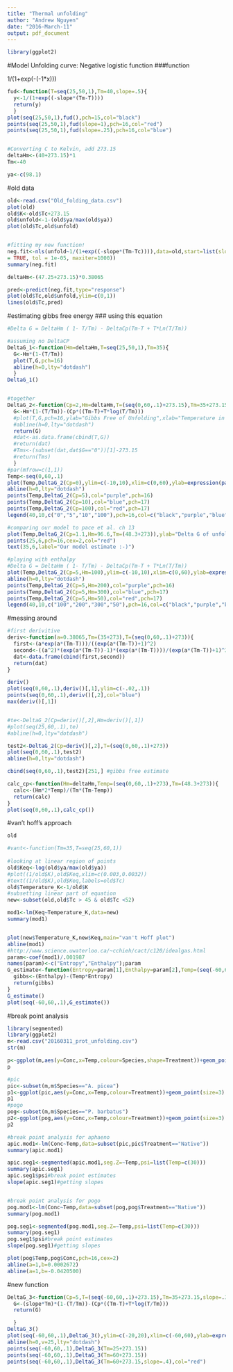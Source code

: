 ```yaml
---
title: "Thermal unfolding"
author: "Andrew Nguyen"
date: "2016-March-11"
output: pdf_document
---
```

```r
library(ggplot2)
```

#Model Unfolding curve: Negative logistic function
###function

1/(1+exp(-(-1*x)))
```r
fud<-function(T=seq(25,50,1),Tm=40,slope=.5){
  y<-1/(1+exp((-slope*(Tm-T))))
  return(y)
  }
plot(seq(25,50,1),fud(),pch=15,col="black")
points(seq(25,50,1),fud(slope=1),pch=16,col="red")
points(seq(25,50,1),fud(slope=.25),pch=16,col="blue")


#Converting C to Kelvin, add 273.15
deltaHm<-(40+273.15)*1
Tm<-40

ya<-c(98.1)
```

#old data
```r
old<-read.csv("Old_folding_data.csv")
plot(old)
old$K<-old$Tc+273.15
old$unfold<-1-(old$ya/max(old$ya))
plot(old$Tc,old$unfold)


#fitting my new function!
neg.fit<-nls(unfold~1/(1+exp((-slope*(Tm-Tc)))),data=old,start=list(slope=.5,Tm=45),trace=TRUE,control=nls.control(warnOnly
= TRUE, tol = 1e-05, maxiter=1000))
summary(neg.fit)

deltaHm<-(47.25+273.15)*0.38065

pred<-predict(neg.fit,type="response")
plot(old$Tc,old$unfold,ylim=c(0,1))
lines(old$Tc,pred)

```

#estimating gibbs free energy
### using this equation
```r
#Delta G = DeltaHm ( 1- T/Tm) - DeltaCp(Tm-T + T*Ln(T/Tm))

#assuming no DeltaCP
DeltaG_1<-function(Hm=deltaHm,T=seq(25,50,1),Tm=35){
  G<-Hm*(1-(T/Tm))
  plot(T,G,pch=16)
  abline(h=0,lty="dotdash")
  }
DeltaG_1()


#together
DeltaG_2<-function(Cp=2,Hm=deltaHm,T=(seq(0,60,.1)+273.15),Tm=35+273.15){
  G<-Hm*(1-(T/Tm))-(Cp*((Tm-T)+T*log(T/Tm)))
  #plot(T,G,pch=16,ylab="Gibbs Free of Unfolding",xlab="Temperature in Kelvins")
  #abline(h=0,lty="dotdash")
  return(G)
  #dat<-as.data.frame(cbind(T,G))
  #return(dat)
  #Tms<-(subset(dat,dat$G=="0"))[1]-273.15
  #return(Tms)
  }
#par(mfrow=c(1,1))
Temp<-seq(0,60,.1)
plot(Temp,DeltaG_2(Cp=0),ylim=c(-10,10),xlim=c(0,60),ylab=expression(paste(Delta,G," of unfolding (Kcal/mole)")),main=expression(paste(Delta,G," = ",Delta,H[m],(1-frac(T,T[m]))," - ",Delta,C[p],(T[m]-T+T%*%Ln(frac(T,T[m]))))))
abline(h=0,lty="dotdash")
points(Temp,DeltaG_2(Cp=5),col="purple",pch=16)
points(Temp,DeltaG_2(Cp=10),col="blue",pch=17)
points(Temp,DeltaG_2(Cp=100),col="red",pch=17)
legend(40,10,c("0","5","10","100"),pch=16,col=c("black","purple","blue","red"),title="Heat Capacity",box.col="white")

#comparing our model to pace et al. ch 13
plot(Temp,DeltaG_2(Cp=1.1,Hm=96.6,Tm=(48.3+273)),ylab="Delta G of unfolding",main="Pace et al. Ch13, Gibbs = 5.9, Tm=48.3,Cp = 1.1")
points(25,6,pch=16,cex=2,col="red")
text(35,6,label="Our model estimate :-)")

#playing with enthalpy
#Delta G = DeltaHm ( 1- T/Tm) - DeltaCp(Tm-T + T*Ln(T/Tm))
plot(Temp,DeltaG_2(Cp=5,Hm=100),ylim=c(-10,10),xlim=c(0,60),ylab=expression(paste(Delta,G," of unfolding (Kcal/mole)")),main=expression(paste(Delta,G," = ",Delta,H[m],(1-frac(T,T[m]))," - ",Delta,C[p],(T[m]-T+T%*%Ln(frac(T,T[m]))))))
abline(h=0,lty="dotdash")
points(Temp,DeltaG_2(Cp=5,Hm=200),col="purple",pch=16)
points(Temp,DeltaG_2(Cp=5,Hm=300),col="blue",pch=17)
points(Temp,DeltaG_2(Cp=5,Hm=50),col="red",pch=17)
legend(40,10,c("100","200","300","50"),pch=16,col=c("black","purple","blue","red"),title="Enthalpy",box.col="white")
```

#messing around
```r
#first derivitive
deriv<-function(a=0.38065,Tm=(35+273),T=(seq(0,60,.1)+273)){
  first<-(a*exp(a*(Tm-T)))/((exp(a*(Tm-T))+1)^2)
  second<-((a^2)*(exp(a*(Tm-T))-1)*(exp(a*(Tm-T))))/(exp(a*(Tm-T))+1)^3
  dat<-data.frame(cbind(first,second))
  return(dat)
}

deriv()
plot(seq(0,60,.1),deriv()[,1],ylim=c(-.02,.1))
points(seq(0,60,.1),deriv()[,2],col="blue")
max(deriv()[,1])


#te<-DeltaG_2(Cp=deriv()[,2],Hm=deriv()[,1])
#plot(seq(25,60,.1),te)
#abline(h=0,lty="dotdash")

test2<-DeltaG_2(Cp=deriv()[,2],T=(seq(0,60,.1)+273))
plot(seq(0,60,.1),test2)
abline(h=0,lty="dotdash")

cbind(seq(0,60,.1),test2)[251,] #gibbs free estimate

calc_cp<-function(Hm=deltaHm,Temp=(seq(0,60,.1)+273),Tm=(48.3+273)){
  calc<-(Hm*2*Temp)/(Tm*(Tm-Temp))
  return(calc)
}
plot(seq(0,60,.1),calc_cp())

```


#van't hoff's approach
```r
old

#vant<-function(Tm=35,T=seq(25,60,1))
  
#looking at linear region of points
old$Keq<-log(old$ya/max(old$ya))
#plot((1/old$K),old$Keq,xlim=c(0.003,0.0032))
#text((1/old$K),old$Keq,labels=old$Tc)
old$Temperature_K<-1/old$K
#subsetting linear part of equation
new<-subset(old,old$Tc > 45 & old$Tc <52)

mod1<-lm(Keq~Temperature_K,data=new)
summary(mod1)


plot(new$Temperature_K,new$Keq,main="van't Hoff plot")
abline(mod1)
#http://www.science.uwaterloo.ca/~cchieh/cact/c120/idealgas.html
param<-coef(mod1)/.001987
names(param)<-c("Entropy","Enthalpy");param
G_estimate<-function(Entropy=param[1],Enthalpy=param[2],Temp=(seq(-60,60,.1)+273.15)){
  gibbs<-(Enthalpy)-(Temp*Entropy)
  return(gibbs)
}
G_estimate()
plot(seq(-60,60,.1),G_estimate())
```

#break point analysis
```r
library(segmented)
library(ggplot2)
m<-read.csv("20160311_prot_unfolding.csv")
str(m)

p<-ggplot(m,aes(y=Conc,x=Temp,colour=Species,shape=Treatment))+geom_point(size=3)
p

#pic
pic<-subset(m,m$Species=="A. picea")
p1<-ggplot(pic,aes(y=Conc,x=Temp,colour=Treatment))+geom_point(size=3)
p1
#pogo
pog<-subset(m,m$Species=="P. barbatus")
p2<-ggplot(pog,aes(y=Conc,x=Temp,colour=Treatment))+geom_point(size=3)
p2

#break point analysis for aphaeno
apic.mod1<-lm(Conc~Temp,data=subset(pic,pic$Treatment=="Native"))
summary(apic.mod1)

apic.seg1<-segmented(apic.mod1,seg.Z=~Temp,psi=list(Temp=c(30)))
summary(apic.seg1)
apic.seg1$psi#break point estimates
slope(apic.seg1)#getting slopes


#break point analysis for pogo
pog.mod1<-lm(Conc~Temp,data=subset(pog,pog$Treatment=="Native"))
summary(pog.mod1)

pog.seg1<-segmented(pog.mod1,seg.Z=~Temp,psi=list(Temp=c(30)))
summary(pog.seg1)
pog.seg1$psi#break point estimates
slope(pog.seg1)#getting slopes

plot(pog$Temp,pog$Conc,pch=16,cex=2)
abline(a=1,b=0.0002672)
abline(a=1,b=-0.0420500)

```

#new function
```r
DeltaG_3<-function(Cp=5,T=(seq(-60,60,.1)+273.15),Tm=35+273.15,slope=.3){
  G<-(slope*Tm)*(1-(T/Tm))-(Cp*((Tm-T)+T*log(T/Tm)))
  return(G)

  }
DeltaG_3()
plot(seq(-60,60,.1),DeltaG_3(),ylim=c(-20,20),xlim=c(-60,60),ylab=expression(paste(Delta,G," of unfolding (Kcal/mole)")),main=expression(paste(Delta,G," = ",Delta,H[m],(1-frac(T,T[m]))," - ",Delta,C[p],(T[m]-T+T%*%Ln(frac(T,T[m]))))))
abline(h=0,v=25,lty="dotdash")
points(seq(-60,60,.1),DeltaG_3(Tm=25+273.15))
points(seq(-60,60,.1),DeltaG_3(Tm=60+273.15))
points(seq(-60,60,.1),DeltaG_3(Tm=60+273.15,slope=.4),col="red")
```

